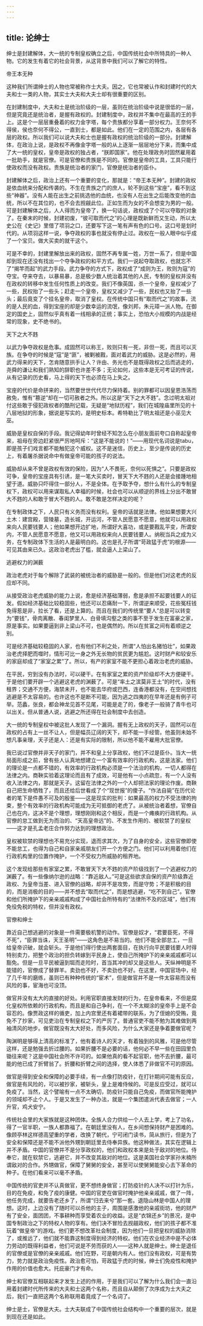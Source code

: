 ```yaml
---
---
---
```

title: 论绅士
---




绅士是封建解体，大一统的专制皇权确立之后，中国传统社会中所特具的一种人物。它的发生有着它的社会背景，从这背景中我们可以了解它的特性。

帝王本无种

这种我们所谓绅士的人物也常被称作士大夫。因之，它也常被认作和封建时代的大夫和士一类的人物，其实士大夫和大夫士却有很重要的区别。

在封建制度中，大夫和士是统治阶级的一层，虽则在统治阶级中说是很低的一层，但是究竟还是统治者，是握有政权的。封建制度中，政权并不集中在最高的王的手上。这是个一层层重叠着的权力金字塔，每个贵族都分享着一部分权力。王奈何不得侯，侯也奈何不得公，一直到士，都是如此。他们在一定的范围之内，各层有各层的政权。所以我们可以说大夫和士也是握有政权的统治阶级的一部分。封建解体，在政治上说，是政权不再像金字塔一般的从上逐渐一层层地分下来，而集中成了大一统的皇权，皇帝是政权的独占者，“朕即国家”。他在处理政务时固然雇用着一批助手，就是官僚。可是官僚和贵族是不同的。官僚是皇帝的工具，工具只能行使政权而没有政权。贵族是统治者的家门，官僚是统治者的臣仆。

封建解体之后，政治上还有一个重要的变化，那就是：“帝王本无种”。封建的政权是依血统来分配和传袭的。不生在贵族之门的庶人，轮不到这些“宝座”，看不到这些“神器”。没有人能在出生之前挑选他的血统，也没有人在出生之后能改变他的血统，所以不在其位的，也不会去觊觎此位。正如生而为女的不会想变为男的一般。可是封建解体之后，人人得而为皇帝了，换一句话说，政权成了个可以夺取的对象了。在秦末的时候，封建初废，“彼可取而代之”的心理是既新鲜而又生动，所以太史公在《史记》里借了项羽之口，还要写下这一笔有声有色的口号。这口号是划时代的。从项羽这样一说，争夺政权的事也就没有停止过。政权在一般人眼中似乎成了一个宝贝。做大买卖的就干这个。

可是不幸的，封建里解放出来的政权，固然不再专属一姓，万世一系了，但是中国却到现在还没有找出一个夺争政权的和平方式。我们一说起夺取政权，也就忘不了“揭竿而起”的武力手段。武力争夺的方式下，政权成了“成则为王，败则为寇”的夺宝。夺来夺去，以暴易暴，总是极少数人统治着其他的人民，专制的皇权并没有在政权的转移中发生任何性质上的改变。我们不像英国，杀一个皇帝，皇权减少了一些，民权抬了一些头；赶走一个皇帝，皇权又减少了一些，民权也又抬了一些头；最后竟变了个挂名皇帝，取消了皇权。在传统中国只有“取而代之”的故事，流的是人民的血，得到宝座的却是少数幸运的流氓，像刘邦，朱元璋一派人物。在御定的国史上，固然似乎真有着一线相承的正统；事实上，恐怕大小规模的内战是经常的现象，史不绝书的。

天下之大不韪

以武力争夺政权是危事。成固然可以称王，败则只有一死，非但一死，而且可以灭族。在争夺的时候是“寇”是“匪”，被剿被戡，面对着武力的威胁。这是必然的，用武力得来的天下，怎肯随意拱手让人？许由、务光也不是既得政权之后而逃走的，尧舜的谦让和我们熟知的辞职也许差不多；无论如何，这些本是无可考证的传说，从有记录的历史看，马上得的天下也必须在马上失之。

宝座的代价是命拼来的，当然要世世代代尽力保持着。别的罪都可以因皇恩浩荡而赦免，惟有“篡逆”却在一切可赦者之外。所以这是“天下之大不韪”。念过明太祖对付这些敢于侵犯政权者的酷刑记载，无疑是“地狱历程”，我们在城隍庙里所见的十八层地狱的形象，据说是写实的，是明史标本。希特勒比了明太祖还是小巫见大巫。

威胁是皇权自保的手段。我记得幼年时曾经不知怎么在小朋友面前夸口自称起皇帝来，祖母在旁边赶紧很严厉地呵斥：“这是不能说的！”——用现代名词说是tabu，即是孩子们戏言都不能触犯这个威权。这不是迷信，历史上，至少是传说的历史上，有着屠杀据说命中有做皇帝可能的孩子的说法。

威胁却从来不曾是政权有效的保险，因为“人不畏死，奈何以死惧之”。只要是政权可争，皇帝的宝座具有引诱，是一笔大买卖时，冒天下大不韪的人还是会接踵地相望于道。威胁只吓得住一部分人，不是全体。在予取予夺，想什么有什么的专制皇权下，政权可以用来谋取私人幸福的时候，社会也可以从顺逆的界线上分出不敢冒大不韪的人和敢于冒大不韪的人。敢不敢是怎样决定的呢？

在专制政体之下，人民只有义务而没有权利。皇帝的话就是法律。他如果想要大兴土木：建宫殿，营陵墓，造长城，开运河，不管人民愿意不愿意，他就可以用政权来向人民要钱要人；他如果想开边扩地，所谓好大喜功，或是要戡乱平变，所谓安内，不管人民愿意不愿意，他又可以用政权来向人民要钱要人。纳税当兵之成为义务，在专制政体下生活的人是最明白的。这也是孔子所谓“苛政猛于虎”的根源——可见其由来已久。这政治老虎出了槛，就会逼人上梁山了。

逃避权力的渊薮

政治老虎对于每个解除了武装的被统治者的威胁是一般的。但是他们对这老虎的反应却不同。

从接受政治老虎威胁的能力上说，愈是经济基础薄弱，愈是承担不起要钱要人的征发。假如经济基础比较稳固些，他还可以忍痛耐一下，所谓逆来顺受，花些冤枉钱免得惹是非，拉长了看，还是上算的。而且在我们的传统里“要人”总是可以转变为“要钱”，骨肉离散、春闺梦里人、白骨填沟壑之类的事不至于发生在富豪之家，原是事实。如果要逼到非上梁山不可，也是偶然的。所以在贫富之间有着顺逆之别。

可是经济基础较稳固的人家，也有他们不利之处，所谓“人怕出名猪怕壮”，如果政治老虎择肥而噬时，情形可比一身之外无长物的贫民更为尴尬。这时财产和较安乐的家庭却成了“家室之累”了。所以，有产的家室不能不更担心着政治老虎的威胁。

在平民，穷到没有办法时，可以硬干。在有家室之累的资产阶级却不大方便硬干。于是他们要开辟一个逃避这老虎的渊薮了。可是“率土之滨莫非王土”的时代，没有租界；交通不方便，海禁未开，也不能去华府或巴西，连香港都没有，在空间想找逃避是不太容易的。也许这也不是断不可能，因为逃之四夷的在早年还是有例子可举。范蠡，张良，都会神龙见首不见尾，可能是走了的，像老子一般骑了青牛也可以出关。但从普通人说，逃避之所还得在社会制度中去创造。

大一统的专制皇权中被这批人发现了一个漏洞。握有无上政权的天子，固然可以在政权的占有上一丝不让人，但是幅员辽阔的天下，却不能一手经管。他虽则未始不想凡事亲理，天子还是人：还是有实际的限制，所以他不能不雇用大批官僚。

我已说过官僚并非天子的家门，并不和皇上分享政权，他们不过是臣仆。当大一统局面形成之前，曾有些人认真地想建立一个富有效率的行政机构，这是法家。他们的理论是一点都不错的，有效率的行政机构必须是一个法治的机构，一切人都得在法律之内。商鞅实验着这理论而且有了成效，可是他有一小点疏忽，有一个人没有收入法律之内，那就是天子。这留在法律之外的一个人却把法家的理论作废。商鞅自己把生命牺牲了，而且还给后世看成了个“现世报”的傻子。“作法自毙”在历代论者的笔下是件愚不可及的殷鉴——这是现实的批判：如果最高的权力不受法律的拘束，整个有效率的行政机构可能成为无可抵御的老虎了。从被统治者着想，官僚自己也在内，这决不是个理想，理想刚刚和这个相反，而是一个瘫痪的行政机构。从官僚的怠工做到无为而治的、“天高皇帝远”的、不发生作用的、被软禁了的皇权——这才是孔孟老庄合作努力达到的理想政治。

皇权被软禁的理想也不易充分实现，退而求其次，为了自身的安全，这些官僚即使不能怠工，也得为自己和自家亲戚朋友们开一个方便之门。他们可以利用着他们在行政机构里的位置作掩护，一个不受权力所威胁的租界地。

这个发现给那些有家室之累，不敢冒天下大不韪的资产阶级找到了一个逃避权力的渊薮了。有一些像纳尔逊的战略：“靠近敌人。”可是这些欲求自保的资产阶级靠近政权、为皇帝当差、进入官僚的战略，却并不是攻势，而是守势；不是积极的目的，而是消极的目的——并不想去“取而代之”，而是想逃避，“吃不到自己”。官僚和他们所掩护下的亲亲戚戚构成了中国社会所特有的“法律所不及的区域”，他们有免役免税的特权，但并没有政权。

官僚和绅士

靠近自己想逃避的对象是一件需要极机警的动作。官僚是奴才，“君要臣死，不得不死”，“臣罪当诛，天王圣明”——这角色是不易当的。他们不能全部怠工，一旦给皇帝识破，就会斩头。于是他们得行使出两套面目，在执行向平民要钱要人时得特别卖力，把整个政治的担负转嫁到平民身上，使自己所掩护下的亲亲戚戚都可以豁免。但是一旦平民被逼到铤而走险时，首当其冲的却又是这些人。天纵神明是不能错的，官僚成了替罪羊。卖劲也不好，不卖劲也不好。在这里，中国官场中，经了几千年的磨练，虽则已有种种传统的“宦术”，但是做官并不是一件太容易而没有风险的事，宦海也可没顶。

做官并没有太大的直接的好处。利用官职直接发财的行为，在皇帝看来，不但是腐化皇权所依赖的行政机构，而且是和自己争利，在一个不太糊涂的皇帝手上是不会容忍的。像贾政这样的循吏，加上内宫里还有着裙带的联系，为了侄媳的受贿，竟免不了抄家，可见吏治在专制皇权之下的严厉了。普通官吏不能不勉为其难做到两袖清风的地步。做官既没有太大好处，而多风险，为什么大家还是争着要做官呢？

陶渊明是够得上清高的标准了，他有着诗人的天才，有着独到的风雅，可是他尽管这样，还是勉强去折过腰的。如果折腰不是必要的话，他何必不早一些在田园里负锄往来呢？这是中国社会所不许可的。如果他真的看不起官职，他不去折腰，最可能的他已成了折臂翁了。折腰和折臂之间的选择，使人体悉了非做官不可的原因。

做官是得到安全和保障的必要手续，有一点像打防疫针，在打针期间可能有反应，做官是有风险的，可以被抄家，被斩头，皇上是难侍候的。可是反应受过，就可以免疫了。当然，这个譬喻有一点不太确切，防疫针只能自己免疫，而做官所能掩护的领域却不止个人。于是又发生了一种办法，就是一个集团遣派代表去做官；一人升官，鸡犬安宁。

传统社会里的大家族就是这种团体。全族人合力供给一个人去上学，考上了功名，得了一官半职，一族人都靠福了。在朝廷里没有人，在乡间想保持财产是困难的。像顾亭林这样德高望重的学者，改换了朝代，宁可闭门读书，简从旅行，但是为了安全和保障还是不能不派他外甥到朝廷里去侍奉异族。他这种做法，其实在逻辑上并不矛盾。中国的官僚并不是分享政权的，他们和政权本来是处于敌对的地位。侍奉它，就在软禁它，逃避它，并不改变其敌对的地位。这是美国社会学家孙末楠所谓敌对的合作。外甥做官，保障了舅舅的安全，甚至可以使舅舅能安心去下革命的种子。在他们看来可以毫不矛盾。

中国传统的官吏并不认真做官，更不想终身做官；打防疫针的人决不以打针为乐，目的在免疫，和免了疫的康健。中国的官吏在做官时掩护他亲亲戚戚，做了一阵，他任务完成，就要告老还乡了，所谓“归去来兮”那一套。退隐山林是中国人的理想。这时，上边没有了随时可以杀他的主子，周围是感激他的亲戚街坊，他的财产有了安全，面团团，不事耕种而享受着农业的收益。这是“衣锦还乡”的景况，是中国专制政治之下的特权人物的享有。他们决不冒险去觊觎政权，他们的孩子都不准玩着“做皇帝”的游戏。他们更不想改革社会制度，因为他们一旦把皇权的威胁消除了，或推远了，他们就不能靠这制度得到经济的特权。他们在农业经济中是不必体力劳动的既得利益者，他们可说是不劳而获的人——这种人就是绅士。绅士是退任的官僚或是官僚的亲亲戚戚。他们在野，可是朝内有人。他们没有政权，可是有势力，势力就是政治免疫性。政治愈可怕，苛政猛于虎的时候，绅士们免疫性和掩护作用的价值也愈大。托庇豪门才有命。

绅士和官僚互相联起来才发生上述的作用，于是我们可以了解为什么我们会一直沿用着封建时代所传来的大夫和士这两个名称，而且自从颠倒了次序成为士大夫之后，我们一直把这两个名称联用着竟成了一个名词了。

绅士是士，官僚是大夫。士大夫联成了中国传统社会结构中一个重要的层次，就是到现在还是如此。